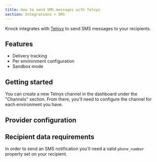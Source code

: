 ```yaml
---
title: How to send SMS messages with Telnyx
section: Integrations > SMS
---
```



Knock integrates with [Telnyx](https://telnyx.com/) to send SMS messages to your recipients.

## Features

- Delivery tracking
- Per environment configuration
- Sandbox mode

## Getting started

You can create a new Telnyx channel in the dashboard under the "Channels" section. From there, you'll need to configure the channel for each environment you have.

## Provider configuration

<Attributes>
  <Attribute
    name="Account ID"
    type="string*"
    description="The account ID from Twilio"
  />
  <Attribute
    name="Auth token"
    type="string*"
    description="The auth token from Twilio."
  />
  <Attribute
    name="From phone number"
    type="string*"
    description="The phone number to send messages from."
  />
  <Attribute
    name="Short code"
    type="string*"
    description="The short code to send messages from."
  />
  <Attribute
    name="Sender ID"
    type="string*"
    description="The Sender ID to send messages from."
  />
</Attributes>

## Recipient data requirements

In order to send an SMS notification you'll need a valid `phone_number` property set on your recipient.
